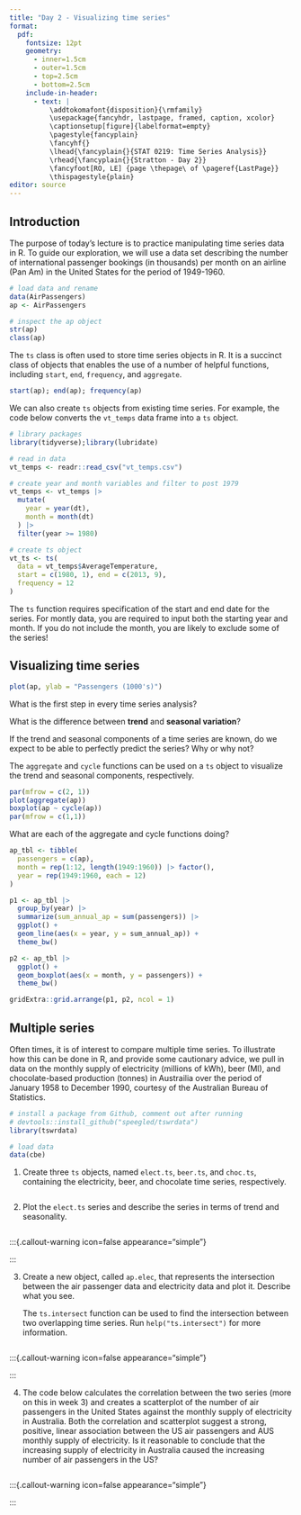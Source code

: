 ```yaml
---
title: "Day 2 - Visualizing time series"
format:
  pdf:
    fontsize: 12pt
    geometry:
      - inner=1.5cm
      - outer=1.5cm
      - top=2.5cm
      - bottom=2.5cm
    include-in-header:
      - text: |
          \addtokomafont{disposition}{\rmfamily}
          \usepackage{fancyhdr, lastpage, framed, caption, xcolor}
          \captionsetup[figure]{labelformat=empty}
          \pagestyle{fancyplain}
          \fancyhf{}
          \lhead{\fancyplain{}{STAT 0219: Time Series Analysis}}
          \rhead{\fancyplain{}{Stratton - Day 2}}
          \fancyfoot[RO, LE] {page \thepage\ of \pageref{LastPage}}
          \thispagestyle{plain}
editor: source
---
```

\vspace{-1in}

## Introduction

The purpose of today's lecture is to practice manipulating time series data in R. To guide our exploration, we will use a data set describing the number of international passenger bookings (in thousands) per month on an airline (Pan Am) in the United States for the period of 1949-1960. 

```r
# load data and rename
data(AirPassengers)
ap <- AirPassengers

# inspect the ap object
str(ap)
class(ap)
```

:::{.callout-note}
The `ts` class is often used to store time series objects in R. It is a succinct class of objects that enables the use of a number of helpful functions, including `start`, `end`, `frequency`, and `aggregate`.
:::

```r
start(ap); end(ap); frequency(ap)
```

We can also create `ts` objects from existing time series. For example, the code below converts the `vt_temps` data frame into a `ts` object.

```r
# library packages
library(tidyverse);library(lubridate)

# read in data
vt_temps <- readr::read_csv("vt_temps.csv")

# create year and month variables and filter to post 1979
vt_temps <- vt_temps |>
  mutate(
    year = year(dt),
    month = month(dt)
  ) |>
  filter(year >= 1980)

# create ts object
vt_ts <- ts(
  data = vt_temps$AverageTemperature,
  start = c(1980, 1), end = c(2013, 9),
  frequency = 12
)
```

:::{.callout-note}
The `ts` function requires specification of the start and end date for the series. For montly data, you are required to input both the starting year and month. If you do not include the month, you are likely to exclude some of the series!
:::

\newpage

## Visualizing time series

```r
plot(ap, ylab = "Passengers (1000's)")
```

What is the first step in every time series analysis?

\vspace{.5in}

What is the difference between **trend** and **seasonal variation**?

\vspace{1.5in}

If the trend and seasonal components of a time series are known, do we expect to be able to perfectly predict the series? Why or why not?

\newpage

:::{.callout-note}
The `aggregate` and `cycle` functions can be used on a `ts` object to visualize the trend and seasonal components, respectively. 
:::

```r
par(mfrow = c(2, 1))
plot(aggregate(ap))
boxplot(ap ~ cycle(ap))
par(mfrow = c(1,1))
```

What are each of the aggregate and cycle functions doing?

```r
ap_tbl <- tibble(
  passengers = c(ap),
  month = rep(1:12, length(1949:1960)) |> factor(),
  year = rep(1949:1960, each = 12) 
)

p1 <- ap_tbl |>
  group_by(year) |>
  summarize(sum_annual_ap = sum(passengers)) |>
  ggplot() +
  geom_line(aes(x = year, y = sum_annual_ap)) +
  theme_bw()

p2 <- ap_tbl |>
  ggplot() +
  geom_boxplot(aes(x = month, y = passengers)) +
  theme_bw()

gridExtra::grid.arrange(p1, p2, ncol = 1)
```

\newpage

## Multiple series

Often times, it is of interest to compare multiple time series. To illustrate how this can be done in R, and provide some cautionary advice, we pull in data on the monthly supply of electricity (millions of kWh), beer (Ml), and chocolate-based production (tonnes) in Austrailia over the period of January 1958 to December 1990, courtesy of the Australian Bureau of Statistics. 

```r
# install a package from Github, comment out after running
# devtools::install_github("speegled/tswrdata")
library(tswrdata)

# load data
data(cbe)
```

1. Create three `ts` objects, named `elect.ts`, `beer.ts`, and `choc.ts`, containing the electricity, beer, and chocolate time series, respectively. 

```r

```

2. Plot the `elect.ts` series and describe the series in terms of trend and seasonality. 

```r

```

   :::{.callout-warning icon=false appearance="simple"}

   :::

3. Create a new object, called `ap.elec`, that represents the intersection between the air passenger data and electricity data and plot it. Describe what you see.

   :::{.callout-note}
   The `ts.intersect` function can be used to find the intersection between two overlapping time series. Run `help("ts.intersect")` for more information. 
   :::

```r

```

   :::{.callout-warning icon=false appearance="simple"}

   :::

4. The code below calculates the correlation between the two series (more on this in week 3) and creates a scatterplot of the number of air passengers in the United States against the monthly supply of electricity in Australia. Both the correlation and scatterplot suggest a strong, positive, linear association between the US air passengers and AUS monthly supply of electricity. Is it reasonable to conclude that the increasing supply of electricity in Australia caused the increasing number of air passengers in the US?

```r

```

   :::{.callout-warning icon=false appearance="simple"}

   :::


